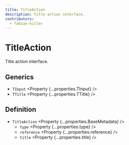 ```yaml
---
title: TitleAction
description: Title action interface.
contributors:
  - fabian-hiller
---
```



# TitleAction

Title action interface.

## Generics

- `TInput` <Property {...properties.TInput} />
- `TTitle` <Property {...properties.TTitle} />

## Definition

- `TitleAction` <Property {...properties.BaseMetadata} />
  - `type` <Property {...properties.type} />
  - `reference` <Property {...properties.reference} />
  - `title` <Property {...properties.title} />

